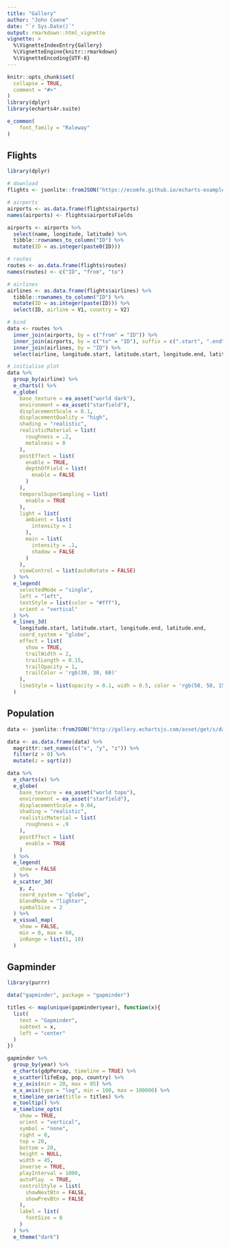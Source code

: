 ```yaml
---
title: "Gallery"
author: "John Coene"
date: "`r Sys.Date()`"
output: rmarkdown::html_vignette
vignette: >
  %\VignetteIndexEntry{Gallery}
  %\VignetteEngine{knitr::rmarkdown}
  %\VignetteEncoding{UTF-8}
---
```


```r
knitr::opts_chunk$set(
  collapse = TRUE,
  comment = "#>"
)
library(dplyr)
library(echarts4r.suite)

e_common(
    font_family = "Raleway"
)
```

## Flights

```r
library(dplyr)

# download
flights <- jsonlite::fromJSON("https://ecomfe.github.io/echarts-examples/public/data-gl/asset/data/flights.json")

# airports
airports <- as.data.frame(flights$airports)
names(airports) <- flights$airportsFields

airports <- airports %>% 
  select(name, longitude, latitude) %>% 
  tibble::rownames_to_column("ID") %>% 
  mutate(ID = as.integer(paste0(ID)))

# routes
routes <- as.data.frame(flights$routes)
names(routes) <- c("ID", "from", "to")

# airlines
airlines <- as.data.frame(flights$airlines) %>% 
  tibble::rownames_to_column("ID") %>% 
  mutate(ID = as.integer(paste(ID))) %>% 
  select(ID, airline = V1, country = V2)

# bind
data <- routes %>% 
  inner_join(airports, by = c("from" = "ID")) %>% 
  inner_join(airports, by = c("to" = "ID"), suffix = c(".start", ".end")) %>%
  inner_join(airlines, by = "ID") %>% 
  select(airline, longitude.start, latitude.start, longitude.end, latitude.end) 

# initialise plot  
data %>%
  group_by(airline) %>% 
  e_charts() %>% 
  e_globe(
    base_texture = ea_asset("world dark"),
    environment = ea_asset("starfield"),
    displacementScale = 0.1,
    displacementQuality = "high",
    shading = "realistic",
    realisticMaterial = list(
      roughness = .2,
      metalness = 0
    ),
    postEffect = list(
      enable = TRUE,
      depthOfField = list(
        enable = FALSE
      )
    ),
    temporalSuperSampling = list(
      enable = TRUE
    ),
    light = list(
      ambient = list(
        intensity = 1
      ),
      main = list(
        intensity = .1,
        shadow = FALSE
      )
    ),
    viewControl = list(autoRotate = FALSE)
  ) %>% 
  e_legend(
    selectedMode = "single", 
    left = "left",
    textStyle = list(color = "#fff"),
    orient = "vertical"
  ) %>% 
  e_lines_3d(
    longitude.start, latitude.start, longitude.end, latitude.end, 
    coord_system = "globe", 
    effect = list(
      show = TRUE,
      trailWidth = 2,
      trailLength = 0.15,
      trailOpacity = 1,
      trailColor = 'rgb(30, 30, 60)'
    ),
    lineStyle = list(opacity = 0.1, widh = 0.5, color = 'rgb(50, 50, 150)')
  )
```

## Population

```r
data <- jsonlite::fromJSON("http://gallery.echartsjs.com/asset/get/s/data-1491887968120-rJODPy9ae.json")

data <- as.data.frame(data) %>%
  magrittr::set_names(c("x", "y", "z")) %>% 
  filter(z > 0) %>% 
  mutate(z = sqrt(z))

data %>%
  e_charts(x) %>% 
  e_globe(
    base_texture = ea_asset("world topo"),
    environment = ea_asset("starfield"),
    displacementScale = 0.04,
    shading = "realistic",
    realisticMaterial = list(
      roughness = .9
    ),
    postEffect = list(
      enable = TRUE
    )
  ) %>% 
  e_legend(
    show = FALSE
  ) %>% 
  e_scatter_3d(
    y, z,
    coord_system = "globe",
    blendMode = "lighter",
    symbolSize = 2
  ) %>% 
  e_visual_map(
    show = FALSE,
    min = 0, max = 60,
    inRange = list(1, 10)
  )
```

## Gapminder

```r
library(purrr)

data("gapminder", package = "gapminder")

titles <- map(unique(gapminder$year), function(x){
  list(
    text = "Gapminder",
    subtext = x,
    left = "center"
  )
})

gapminder %>% 
  group_by(year) %>% 
  e_charts(gdpPercap, timeline = TRUE) %>% 
  e_scatter(lifeExp, pop, country) %>% 
  e_y_axis(min = 20, max = 85) %>% 
  e_x_axis(type = "log", min = 100, max = 100000) %>% 
  e_timeline_serie(title = titles) %>% 
  e_tooltip() %>% 
  e_timeline_opts(
    show = TRUE,
    orient = "vertical",
    symbol = "none",
    right = 0,
    top = 20,
    bottom = 20,
    height = NULL,
    width = 45,
    inverse = TRUE,
    playInterval = 1000,
    autoPlay  = TRUE,
    controlStyle = list(
      showNextBtn = FALSE,
      showPrevBtn = FALSE
    ),
    label = list(
      fontSize = 8
    )
  ) %>% 
  e_theme("dark")
```

